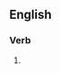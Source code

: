 ==English==

===Verb===
{{head|en|verb form}}

# {{present participle of|actualise|lang=en|nocat=1}}